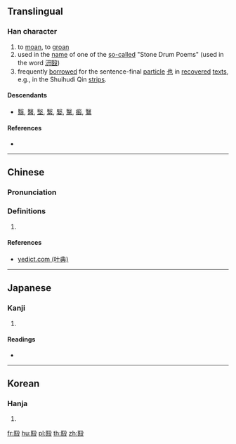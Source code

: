 ==Translingual==

===Han character===
{{Han char|rn=79|rad=殳|as=07|sn=11|four=|canj=SKHNE,XSKHN|ids=⿰医殳}}

# to [[moan]], to [[groan]]
# used in the [[name]] of one of the [[so-called]] "Stone Drum Poems" (used in the word [[汧殹]])
# frequently [[borrow]]ed for the sentence-final [[particle]] [[也]] in [[recover]]ed [[text]]s, e.g., in the Shuihudi Qin [[strip]]s.

====Descendants====
* [[翳]], [[醫]], [[㙠]], [[繄]], [[嫛]], [[黳]], [[㿄]], [[鷖]]

====References====
* {{Han ref|kx=0585.070|dkj=16634|dj=0978.010|hdz=32159.090|uh=6BB9|ud=27577}}

----

==Chinese==
{{zh-forms}}

===Pronunciation===
{{zh-pron
|m=yì
|c=ai3
|mc=y
|oc=y
|ma=
|cat=v,pn,part
}}

===Definitions===
{{zh-hanzi}}

# {{rfdef|lang=zh}}

====References====
* [http://yedict.com/htm/6B/6BB9.htm yedict.com (叶典)]

----

==Japanese==

===Kanji===
{{ja-kanji|grade=|rs=殳07}}

# {{defn|lang=ja|sort=殳07}}

====Readings====
* {{ja-readings|on=[[えい]] (ei)|kun=[[うちあたるこえ]] (uchiatarukoe), [[みにくいすがた]] (minikuisugata)}}

----

==Korean==

===Hanja===
{{ko-hanja|hangeul=예|eumhun=|rv=ye|mr=ye|y=yey}}

# {{defn|lang=ko|sort=殳07}}

[[fr:殹]]
[[hu:殹]]
[[pl:殹]]
[[th:殹]]
[[zh:殹]]
